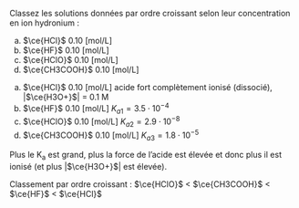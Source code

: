 ::: {.Exercise data-latex=""}

Classez les solutions données par ordre croissant selon leur concentration en ion hydronium :

a. $\ce{HCl}$ 0.10 [mol/L]
\vspace{\stretch{1}}
b. $\ce{HF}$ 0.10 [mol/L]
\vspace{\stretch{1}}
c. $\ce{HClO}$ 0.10 [mol/L]
\vspace{\stretch{1}}
d. $\ce{CH3COOH}$ 0.10 [mol/L]
\vspace{\stretch{1}}

:::

::: {.Answer data-latex=""}

a. $\ce{HCl}$ 0.10 [mol/L] \tabto{12em} acide fort complètement ionisé (dissocié), |$\ce{H3O+}$| = 0.1 M
\vspace{1em}
b. $\ce{HF}$ 0.10 [mol/L] \tabto{12em} $K_{a1} = 3.5 \cdot 10^{-4}$
\vspace{1em}
c. $\ce{HClO}$ 0.10 [mol/L] \tabto{12em} $K_{a2} = 2.9 \cdot 10^{-8}$
\vspace{1em}
d. $\ce{CH3COOH}$ 0.10 [mol/L] \tabto{12em} $K_{a3} = 1.8 \cdot 10^{-5}$
\vspace{1em}

Plus le K~a~ est grand, plus la force de l'acide est élevée et donc plus il est ionisé (et plus |$\ce{H3O+}$| est élevée).

Classement par ordre croissant : $\ce{HClO}$ < $\ce{CH3COOH}$ < $\ce{HF}$ < $\ce{HCl}$ 
\newpage
:::
